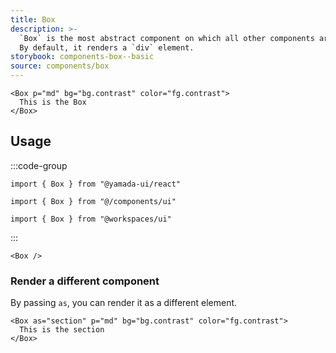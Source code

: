```yaml
---
title: Box
description: >-
  `Box` is the most abstract component on which all other components are built.
  By default, it renders a `div` element.
storybook: components-box--basic
source: components/box
---
```


```tsx preview
<Box p="md" bg="bg.contrast" color="fg.contrast">
  This is the Box
</Box>
```

## Usage

:::code-group

```tsx [package]
import { Box } from "@yamada-ui/react"
```

```tsx [alias]
import { Box } from "@/components/ui"
```

```tsx [monorepo]
import { Box } from "@workspaces/ui"
```

:::

```tsx
<Box />
```

### Render a different component

By passing `as`, you can render it as a different element.

```tsx preview
<Box as="section" p="md" bg="bg.contrast" color="fg.contrast">
  This is the section
</Box>
```

